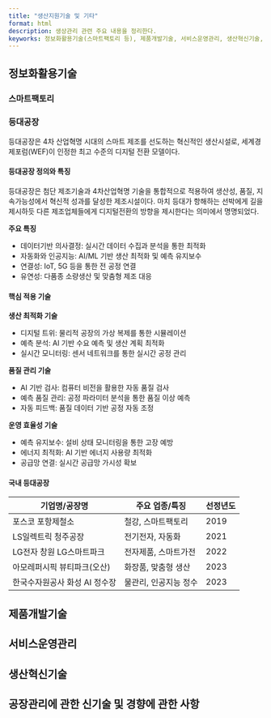 ```yaml
---
title: "생산지원기술 및 기타"
format: html
description: 생상관리 관련 주요 내용을 정리한다.
keyworks: 정보화활용기술(스마트팩토리 등), 제품개발기술, 서비스운영관리, 생산혁신기술, 공장관리에 관한 신기술 및 경향에 관한 사항
---
```


## 정보화활용기술

### 스마트팩토리

### 등대공장

등대공장은 4차 산업혁명 시대의 스마트 제조를 선도하는 혁신적인 생산시설로, 세계경제포럼(WEF)이 인정한 최고 수준의 디지털 전환 모델이다.

#### 등대공장 정의와 특징

등대공장은 첨단 제조기술과 4차산업혁명 기술을 통합적으로 적용하여 생산성, 품질, 지속가능성에서 혁신적 성과를 달성한 제조시설이다. 마치 등대가 항해하는 선박에게 길을 제시하듯 다른 제조업체들에게 디지털전환의 방향을 제시한다는 의미에서 명명되었다.

**주요 특징**  

- 데이터기반  의사결정: 실시간 데이터 수집과 분석을 통한 최적화
- 자동화와 인공지능: AI/ML 기반 생산 최적화 및 예측 유지보수
- 연결성: IoT, 5G 등을 통한 전 공정 연결
- 유연성: 다품종 소량생산 및 맞춤형 제조 대응

#### 핵심 적용 기술

**생산 최적화 기술**

- 디지털 트위: 물리적 공장의 가상 복제를 통한 시뮬레이션
- 예측 분석: AI 기반 수요 예측 및 생산 계획 최적화
- 실시간 모니터링: 센서 네트워크를 통한 실시간 공정 관리

**품질 관리 기술**

- AI 기반 검사: 컴퓨터 비전을 활용한 자동 품질 검사
- 예측 품질 관리: 공정 파라미터 분석을 통한 품질 이상 예측
- 자동 피드백: 품질 데이터 기반 공정 자동 조정

**운영 효율성 기술**

- 예측 유지보수: 설비 상태 모니터링을 통한 고장 예방
- 에너지 최적화: AI 기반 에너지 사용량 최적화
- 공급망 연결: 실시간 공급망 가시성 확보

#### 국내 등대공장

| 기업명/공장명                | 주요 업종/특징           | 선정년도 |
|------------------------------|------------------------|---------|
| 포스코 포항제철소             | 철강, 스마트팩토리      | 2019    |
| LS일렉트릭 청주공장           | 전기전자, 자동화        | 2021    |
| LG전자 창원 LG스마트파크      | 전자제품, 스마트가전    | 2022    |
| 아모레퍼시픽 뷰티파크(오산)   | 화장품, 맞춤형 생산      | 2023    |
| 한국수자원공사 화성 AI 정수장 | 물관리, 인공지능 정수    | 2023    |




## 제품개발기술

## 서비스운영관리

## 생산혁신기술

## 공장관리에 관한 신기술 및 경향에 관한 사항
